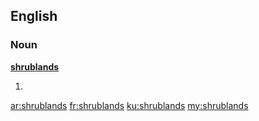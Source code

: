 ==English==

===Noun===
'''[[shrub]][[land]]s'''

# {{plural of|shrubland}}

[[ar:shrublands]]
[[fr:shrublands]]
[[ku:shrublands]]
[[my:shrublands]]